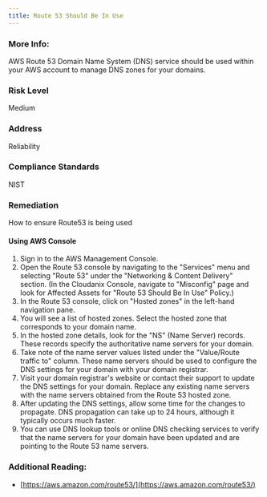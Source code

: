 ```yaml
---
title: Route 53 Should Be In Use
---
```


### More Info:

AWS Route 53 Domain Name System (DNS) service should be used within your AWS account to manage DNS zones for your domains.

### Risk Level

Medium

### Address

Reliability

### Compliance Standards

NIST

### Remediation

How to ensure Route53 is being used

#### Using AWS Console

1. Sign in to the AWS Management Console.
2. Open the Route 53 console by navigating to the "Services" menu and selecting "Route 53" under the "Networking & Content Delivery" section.
    (In the Cloudanix Console, navigate to "Misconfig" page and look for Affected Assets for "Route 53 Should Be In Use" Policy.)
3. In the Route 53 console, click on "Hosted zones" in the left-hand navigation pane.
4. You will see a list of hosted zones. Select the hosted zone that corresponds to your domain name.
5. In the hosted zone details, look for the "NS" (Name Server) records. These records specify the authoritative name servers for your domain.
6. Take note of the name server values listed under the "Value/Route traffic to" column. These name servers should be used to configure the DNS settings for your domain with your domain registrar.
7. Visit your domain registrar's website or contact their support to update the DNS settings for your domain. Replace any existing name servers with the name servers obtained from the Route 53 hosted zone.
8. After updating the DNS settings, allow some time for the changes to propagate. DNS propagation can take up to 24 hours, although it typically occurs much faster.
9. You can use DNS lookup tools or online DNS checking services to verify that the name servers for your domain have been updated and are pointing to the Route 53 name servers.

### Additional Reading:

- [https://aws.amazon.com/route53/](https://aws.amazon.com/route53/)
